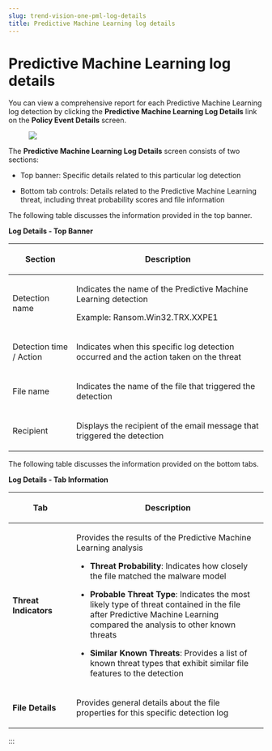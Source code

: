 ```yaml
---
slug: trend-vision-one-pml-log-details
title: Predictive Machine Learning log details
---
```

# Predictive Machine Learning log details

You can view a comprehensive report for each Predictive Machine Learning log detection by clicking the **Predictive Machine Learning Log Details** link on the **Policy Event Details** screen.

<figure>
<img src="./images/Predictive_Machine_Learning_Log_Details=GUID-F0251CDB-5909-46B7-9F1F-FC2B0A86537A=1=en-us=Low.webp" />
</figure>

The **Predictive Machine Learning Log Details** screen consists of two sections:

- Top banner: Specific details related to this particular log detection

- Bottom tab controls: Details related to the Predictive Machine Learning threat, including threat probability scores and file information

The following table discusses the information provided in the top banner.

**Log Details - Top Banner**

<table>
<colgroup>
<col style="width: 25%" />
<col style="width: 75%" />
</colgroup>
<thead>
<tr>
<th><p>Section</p></th>
<th><p>Description</p></th>
</tr>
</thead>
<tbody>
<tr>
<td><p>Detection name</p></td>
<td><p>Indicates the name of the Predictive Machine Learning detection</p>
<p>Example: Ransom.Win32.TRX.XXPE1</p></td>
</tr>
<tr>
<td><p>Detection time / Action</p></td>
<td><p>Indicates when this specific log detection occurred and the action taken on the threat</p></td>
</tr>
<tr>
<td><p>File name</p></td>
<td><p>Indicates the name of the file that triggered the detection</p></td>
</tr>
<tr>
<td><p>Recipient</p></td>
<td><p>Displays the recipient of the email message that triggered the detection</p></td>
</tr>
</tbody>
</table>

The following table discusses the information provided on the bottom tabs.

**Log Details - Tab Information**

<table>
<colgroup>
<col style="width: 25%" />
<col style="width: 75%" />
</colgroup>
<thead>
<tr>
<th><p>Tab</p></th>
<th><p>Description</p></th>
</tr>
</thead>
<tbody>
<tr>
<td><p><strong>Threat Indicators</strong></p></td>
<td><p>Provides the results of the Predictive Machine Learning analysis</p>
<ul>
<li><p><strong>Threat Probability</strong>: Indicates how closely the file matched the malware model</p></li>
<li><p><strong>Probable Threat Type</strong>: Indicates the most likely type of threat contained in the file after Predictive Machine Learning compared the analysis to other known threats</p></li>
<li><p><strong>Similar Known Threats</strong>: Provides a list of known threat types that exhibit similar file features to the detection</p></li>
</ul></td>
</tr>
<tr>
<td><p><strong>File Details</strong></p></td>
<td><p>Provides general details about the file properties for this specific detection log</p></td>
</tr>
</tbody>
</table>
:::
